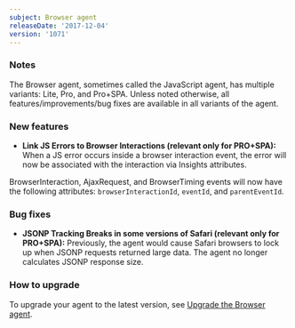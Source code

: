 ```yaml
---
subject: Browser agent
releaseDate: '2017-12-04'
version: '1071'
---
```


### Notes

The Browser agent, sometimes called the JavaScript agent, has multiple variants: Lite, Pro, and Pro+SPA. Unless noted otherwise, all features/improvements/bug fixes are available in all variants of the agent.

### New features

* **Link JS Errors to Browser Interactions (relevant only for PRO+SPA):** When a JS error occurs inside a browser interaction event, the error will now be associated with the interaction via Insights attributes.

BrowserInteraction, AjaxRequest, and BrowserTiming events will now have the following attributes: `browserInteractionId`, `eventId`, and `parentEventId`.

### Bug fixes

* **JSONP Tracking Breaks in some versions of Safari (relevant only for PRO+SPA):** Previously, the agent would cause Safari browsers to lock up when JSONP requests returned large data. The agent no longer calculates JSONP response size.

### How to upgrade

To upgrade your agent to the latest version, see [Upgrade the Browser agent](https://docs.newrelic.com/docs/browser/new-relic-browser/installation-configuration/upgrade-browser-agent).
